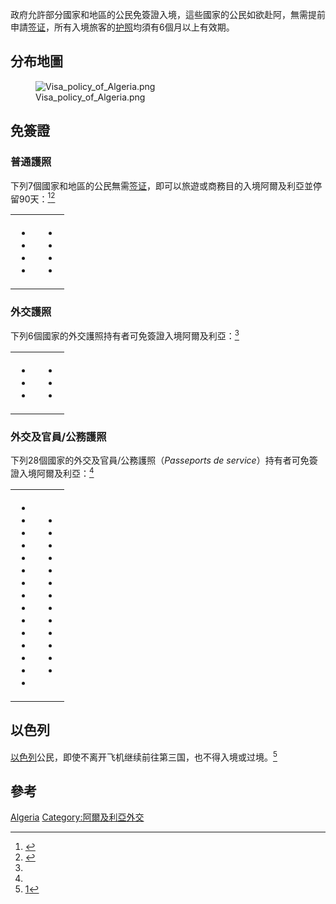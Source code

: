 {{multiple image
| footer    = 阿爾及利亞出入境蓋章。
| width     = 200
| image1    = Entry stemp of Algeria (Houari Boumediene Airport).png
| alt1      = 入境章
| image2    = Exit stemp of Algeria (Houari Boumediene Airport).png
| alt2      = 出境章
}}

{{DZA}}政府允許部分國家和地區的公民免簽證入境，這些國家的公民如欲赴阿，無需提前申請[[签证|签证]]，所有入境旅客的[[护照|护照]]均須有6個月以上有效期。

==分布地圖==
[[File:Visa_policy_of_Algeria.png|thumb]]

==免簽證==
===普通護照===
下列7個國家和地區的公民無需[[签证|签证]]，即可以旅遊或商務目的入境阿爾及利亞並停留90天：<ref name="Embassy">{{cite web|url=http://www.algerianembassy.org/consular_affairs/visa_to_algeria.html|title=Visa to Algeria|publisher=阿爾及利亞駐[[美国|美国]]大使館|deadurl=yes|archiveurl=https://web.archive.org/web/20150428030812/http://www.algerianembassy.org/consular_affairs/visa_to_algeria.html|archivedate=2015-04-28}}{{en}}</ref><ref>{{cite web|title=簽證信息|url=https://www.timaticweb.com/cgi-bin/tim_website_client.cgi?FullText=1&COUNTRY=DZ&SECTION=VI&SUBSECTION=00&user=DL&subuser=DELTAB2C|work={{link-en|旅遊信息查詢系統|Timatic}}|publisher=[[國際航空運輸協會|國際航空運輸協會]]|accessdate=2014-02-09|archive-date=2019-07-13|archive-url=https://web.archive.org/web/20190713142022/https://www.timaticweb.com/cgi-bin/tim_website_client.cgi?FullText=1&COUNTRY=DZ&SECTION=VI&SUBSECTION=00&user=DL&subuser=DELTAB2C|dead-url=no}}{{en}}</ref>
{|style=" {{border-radius|1em}} {{box-shadow|0.1em|0.1em|0.5em|rgba(0,0,0,0.75)}}; background-color: white; border: 1px solid white; padding: 5px;"
|
*{{SADR}}
*{{LBY}}
*{{MYS}}
*{{MLI}}
|valign=top|
*{{MRT}}
*{{MAR}}
*{{SYR}}
*{{TUN}}
|}

===外交護照===
下列6個國家的外交護照持有者可免簽證入境阿爾及利亞：<ref name="Embassy"/>
{|style=" {{border-radius|1em}} {{box-shadow|0.1em|0.1em|0.5em|rgba(0,0,0,0.75)}}; background-color: white; border: 1px solid white; padding: 5px;"
|
*{{ARG}}
*{{HRV}}
*{{FRA}}
|valign=top|
*{{DEU}}
*{{HUN}}
*{{ROU}}
|}

===外交及官員/公務護照===
下列28個國家的外交及官員/公務護照（''Passeports de service''）持有者可免簽證入境阿爾及利亞：<ref name="Embassy"/>
{|style=" {{border-radius|1em}} {{box-shadow|0.1em|0.1em|0.5em|rgba(0,0,0,0.75)}}; background-color: white; border: 1px solid white; padding: 5px;"
|
*{{ALB}}
*{{BEN}}
*{{BRA}}
*{{CHN}}
*{{CUB}}
*{{EGY}}
*{{ETH}}
*{{GRC}}
*{{GIN}}
*{{ITA}}
*{{MYS}}
*{{MLI}}
*{{MLT}}
*{{MEX}}
*{{NER}}
|valign=top|
*{{PER}}
*{{PRT}}
*{{KOR}}
*{{SEN}}
*{{SVK}}
*{{ZAF}}
*{{ESP}}
*{{SUI}}
*{{TZA}}
*{{TUR}}
*{{ARE}}
*{{VEN}}
*{{VNM}}
|}

==以色列==
{{flagicon|Israel}} [[以色列|以色列]]公民，即使不离开飞机继续前往第三国，也不得入境或过境。<ref>[https://web.archive.org/web/20170311192921/https://www.timaticweb.com/cgi-bin/tim_website_client.cgi?SpecData=1&VISA=&page=visa&NA=IL&AR=00&PASSTYPES=PASS&DE=DZ&user=KLMB2C&subuser=KLMB2C]</ref>


==參考==
{{Reflist}}

{{各国签证信息}}

[[Category:各國簽證政策|Algeria]]
[[Category:阿爾及利亞外交|Category:阿爾及利亞外交]]